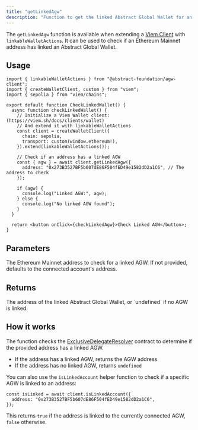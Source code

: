 ```yaml
---
title: "getLinkedAgw"
description: "Function to get the linked Abstract Global Wallet for an Ethereum Mainnet address."
---
```


The `getLinkedAgw` function is available when extending a [Viem Client](https://viem.sh/docs/clients/custom.html) with `linkableWalletActions`. It can be used to check if an Ethereum Mainnet address has linked an Abstract Global Wallet.

## Usage

```tsx
import { linkableWalletActions } from "@abstract-foundation/agw-client";
import { createWalletClient, custom } from "viem";
import { sepolia } from "viem/chains";

export default function CheckLinkedWallet() {
  async function checkLinkedWallet() {
    // Initialize a Viem Wallet client: (https://viem.sh/docs/clients/wallet)
    // And extend it with linkableWalletActions
    const client = createWalletClient({
      chain: sepolia,
      transport: custom(window.ethereum!),
    }).extend(linkableWalletActions());

    // Check if an address has a linked AGW
    const { agw } = await client.getLinkedAgw({
      address: "0x273B3527BF5b607dE86F504fED49e1582dD2a1C6", // The address to check
    });

    if (agw) {
      console.log("Linked AGW:", agw);
    } else {
      console.log("No linked AGW found");
    }
  }

  return <button onClick={checkLinkedAgw}>Check Linked AGW</button>;
}
```

## Parameters

<ResponseField name="address" type="Address">
  The Ethereum Mainnet address to check for a linked AGW. If not provided, defaults to the connected account's address.
</ResponseField>

## Returns

<ResponseField name="agw" type="Address | undefined">
  The address of the linked Abstract Global Wallet, or `undefined` if no AGW is linked.
</ResponseField>

## How it works

The function checks the [ExclusiveDelegateResolver](/abstract-global-wallet/agw-client/wallet-linking/overview#check-linked-wallets) contract to determine if the provided address has a linked AGW. 

- If the address has a linked AGW, returns the AGW address
- If the address has no linked AGW, returns `undefined`

You can also use the `isLinkedAccount` helper function to check if a specific AGW is linked to an address:

```tsx
const isLinked = await client.isLinkedAccount({
  address: "0x273B3527BF5b607dE86F504fED49e1582dD2a1C6",
});
```

This returns `true` if the address is linked to the currently connected AGW, `false` otherwise.

